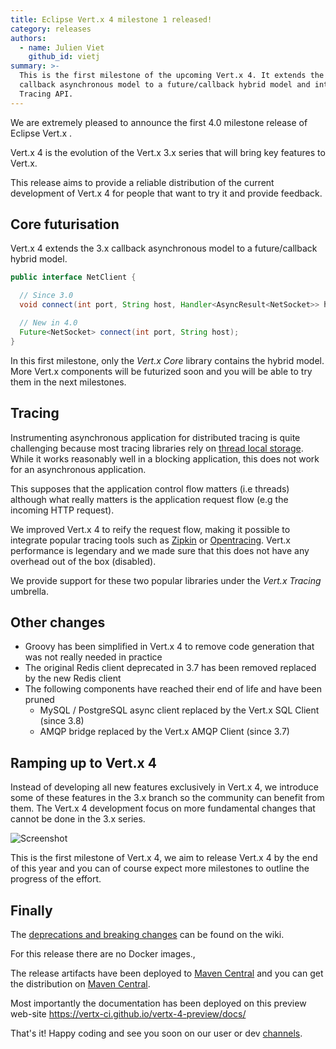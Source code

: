 ```yaml
---
title: Eclipse Vert.x 4 milestone 1 released!
category: releases
authors:
  - name: Julien Viet
    github_id: vietj
summary: >-
  This is the first milestone of the upcoming Vert.x 4. It extends the 3.x
  callback asynchronous model to a future/callback hybrid model and introduces a
  Tracing API.
---
```


We are extremely pleased to announce the first 4.0 milestone release of Eclipse Vert.x .

Vert.x 4 is the evolution of the Vert.x 3.x series that will bring key features to Vert.x.

This release aims to provide a reliable distribution of the current development of Vert.x 4 for people that
want to try it and provide feedback.

## Core futurisation

Vert.x 4 extends the 3.x callback asynchronous model to a future/callback hybrid model.

```java
public interface NetClient {

  // Since 3.0
  void connect(int port, String host, Handler<AsyncResult<NetSocket>> handler);

  // New in 4.0
  Future<NetSocket> connect(int port, String host);
}
```

In this first milestone, only the _Vert.x Core_ library contains the hybrid model. More Vert.x components
will be futurized soon and you will be able to try them in the next milestones.

## Tracing

Instrumenting asynchronous application for distributed tracing is quite challenging because most tracing libraries
rely on [thread local storage](https://fr.wikipedia.org/wiki/Thread_Local_Storage). While it works reasonably well
in a blocking application, this does not work for an asynchronous application.

This supposes that the application control flow matters (i.e threads) although what really matters is the application
request flow (e.g the incoming HTTP request).

We improved Vert.x 4 to reify the request flow, making it possible to integrate popular tracing tools such as [Zipkin](https://zipkin.io)
or [Opentracing](https://opentracing.io). Vert.x performance is legendary and we made sure that this does not have
any overhead out of the box (disabled).

We provide support for these two popular libraries under the _Vert.x Tracing_ umbrella.

## Other changes

- Groovy has been simplified in Vert.x 4 to remove code generation that was not really needed in practice
- The original Redis client deprecated in 3.7 has been removed replaced by the new Redis client
- The following components have reached their end of life and have been pruned
  - MySQL / PostgreSQL async client replaced by the Vert.x SQL Client (since 3.8)
  - AMQP bridge replaced by the Vert.x AMQP Client (since 3.7)

## Ramping up to Vert.x 4

Instead of developing all new features exclusively in Vert.x 4, we introduce some of these features in the 3.x branch
so the community can benefit from them. The Vert.x 4 development focus on more fundamental changes that cannot be done
in the 3.x series.

![Screenshot](/images/blog/vertx-4-milestone1-release/vertx-4-timeline.png)

This is the first milestone of Vert.x 4, we aim to release Vert.x 4 by the end of this year and you can of course
expect more milestones to outline the progress of the effort.

## Finally

The [deprecations and breaking changes](https://github.com/vert-x3/wiki/wiki/4.0.0-Deprecations-and-breaking-changes)
 can be found on the wiki.

For this release there are no Docker images.,

The release artifacts have been deployed to [Maven Central](https://search.maven.org/search?q=g:io.vertx%20AND%20v:4.0.0-milestone1) and you can get the distribution on [Maven Central](https://repo1.maven.org/maven2/io/vertx/vertx-stack-manager/4.0.0-milestone1/).

Most importantly the documentation has been deployed on this preview web-site https://vertx-ci.github.io/vertx-4-preview/docs/

That's it! Happy coding and see you soon on our user or dev [channels](https://vertx.io/community).
